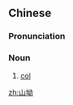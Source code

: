==Chinese==
{{zh-forms}}

===Pronunciation===
{{zh-pron
|m=shān'ào
|c=saan1 aau3
|mn=qz,xm,zz:san-àu
|cat=n
}}

===Noun===
{{zh-noun}}

# [[col]]

[[zh:山坳]]